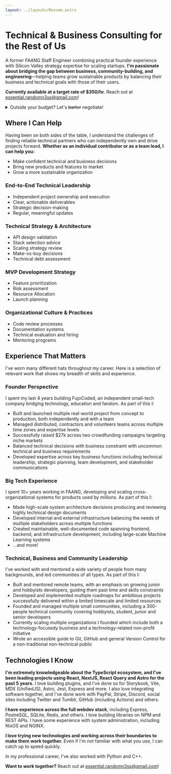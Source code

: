 ```yaml
---
layout: ../layouts/Resume.astro
---
```


# Technical & Business Consulting for the Rest of Us

A former FAANG Staff Engineer combining practical founder experience with
Silicon Valley strategy expertise for scaling startups. **I'm passionate about
bridging the gap between business, community-building, and engineering**—helping
teams grow sustainable products by balancing their business and technical goals
with those of their users.

**Currently available at a target rate of $350/hr.** Reach out at
[essential.randomn3ss@gmail.com](mailto:essential.randomn3ss@gmail.com)!

<details>
  <summary>
    Outside your budget? Let's <strike>barter</strike> negotiate!
  </summary>

I believe in win-win solutions! If your budget can't quite reach my rate,
I'm open to finding alternative arrangements and solutions that work for both!
Contact me and we'll discuss.

</details>

## Where I Can Help

Having been on both sides of the table, I understand the challenges of finding
reliable technical partners who can independently own and drive projects
forward. **Whether as an individual contributor or as a team lead, I can help you:**

- Make confident technical and business decisions
- Bring new products and features to market
- Grow a more sustainable organization

<section class="cards">

<section class="card help" class="card help">

### End-to-End Technical Leadership

- Independent project ownership and execution
- Clear, actionable deliverables
- Strategic decision-making
- Regular, meaningful updates

</section>

<section class="card help">

### Technical Strategy & Architecture

- API design validation
- Stack selection advice
- Scaling strategy review
- Make-vs-buy decisions
- Technical debt assessment

</section>

<section class="card help">

### MVP Development Strategy

- Feature prioritization
- Risk assessment
- Resource Allocation
- Launch planning

</section>

<section class="card help">

### Organizational Culture & Practices

- Code review processes
- Documentation systems
- Technical evaluation and hiring
- Mentoring programs

</section>

</section>

## Experience That Matters

I've worn many different hats throughout my career. Here is a
selection of relevant work that shows my breadth of skills and
experience.

<section class="cards">
    
<section class="card experience">

### Founder Perspective

I spent my last 4 years building FujoCoded, an independent small-tech company
bridging technology, education and fandom. As part of this I:

- Built and launched multiple real-world project from concept to production,
  both independently and with a team
- Managed distributed, contractors and volunteers teams across multiple time
  zones and expertise levels
- Successfully raised $27k across two crowdfunding campaigns targeting niche
  markets
- Balanced technical decisions with business constraint with uncommon technical
  and business requirements
- Developed expertise across key business functions including technical
  leadership, strategic planning, team development, and stakeholder
  communications

</section>

<section class="card experience">

### Big Tech Experience

I spent 10+ years working in FAANG, developing and scaling
cross-organizational systems for products used by millions. As part of this I:

- Made high-scale system architecture decisions producing and reviewing highly
  technical design documents
- Developed internal and external infrastructure balancing the needs of multiple
  stakeholders across multiple functions
- Created maintainable, well-documented code spanning frontend, backend, and
  infrastructure development, including large-scale Machine Learning systems
- ...and more!

</section>

<section class="card experience">

### Technical, Business and Community Leadership

I've worked with and mentored a wide variety of people from many backgrounds,
and led communities of all types. As part of this I:

- Built and mentored remote teams, with an emphasis on growing junior and
  hobbyists developers, guiding them past time and skills constraints
- Developed and implemented multiple roadmaps for ambitious projects
  successfully delivered within a limited timescale and limited resources
- Founded and managed multiple small communities, including a 300-people
  technical community covering hobbyists, student, junior and senior developers
- Currently scaling multiple organizations I founded which include both a
  technology-focusedy business and a technology-related non-profit initiative
- Wrote an accessible guide to Git, GitHub and general Version Control for a
  non-traditional non-technical public

</section>
</section>

## Technologies I Know

**I'm extremely knowledgeable about the TypeScript ecosystem, and I've been
leading projects using React, NextJS, React Query and Astro for the past 5 years.** I love
building plugins, and I've done so for Storybook, Vite, MDX (UnifiedJS), Astro,
Jest, Express and more. I also love integrating software together, and I've done
work with PayPal, Stripe, Discord, social sites including Twitter and Tumblr,
GitHub (including Actions) and others.

**I have experience across the full webdev stack**, including Express, PostreSQL,
SQLite, Redis, and others. I love building libraries on NPM and REST APIs. I have
some experience with system administration, including NixOS and NGINX.

**I love trying new technologies and working across their boundaries to make
them work together.** Even if I'm not familiar with what you use, I can catch up
to speed quickly.

In my professional career, I've also worked with Python and C++.

**Want to work together?** Reach out at
[essential.randomn3ss@gmail.com](mailto:essential.randomn3ss@gmail.com)!

